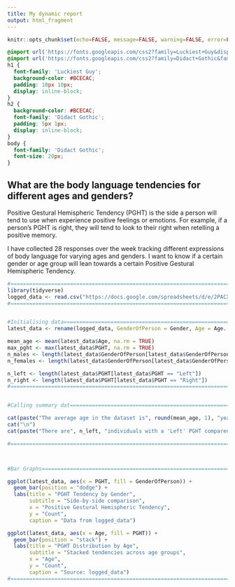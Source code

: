 ---
title: My dynamic report
output: html_fragment
---

```{r setup, include=FALSE}
knitr::opts_chunk$set(echo=FALSE, message=FALSE, warning=FALSE, error=FALSE)

```

```{css}
@import url('https://fonts.googleapis.com/css2?family=Luckiest+Guy&display=swap');
@import url('https://fonts.googleapis.com/css2?family=Didact+Gothic&family=Luckiest+Guy&display=swap');
h1 {
  font-family: 'Luckiest Guy';
  background-color: #BCECAC;
  padding: 10px 10px;
  display: inline-block;
}
h2 {
  background-color: #BCECAC;
  font-family: 'Didact Gothic';
  padding: 5px 1px;
  display: inline-block;
}
body {
  font-family: 'Didact Gothic';
  font-size: 20px;
}
```

## What are the body language tendencies for different ages and genders?

Positive Gestural Hemispheric Tendency (PGHT) is the side a person will tend to use when experience positive feelings or emotions. For example, if a person's PGHT is right, they will tend to look to their right when retelling a positive memory.

I have collected 28 responses over the week tracking different expressions of body language for varying ages and genders. I want to know if a certain gender or age group will lean towards a certain Positive Gestural Hemispheric Tendency.

```{r}

#==========================================================================
library(tidyverse)
logged_data <- read.csv("https://docs.google.com/spreadsheets/d/e/2PACX-1vTo6sW3JxZZDW4p_VaIO5nu8c6ewzvMjWxlAKhhlZ0G9pgl4nCMspSJze20D3_BW6xDbM5At4L12ys1/pub?output=csv")
#==========================================================================


#Initialising data=========================================================
latest_data <- rename(logged_data, GenderOfPerson = Gender, Age = Age..estimation., PGHT = Positive.Gestural.Hemispheric.Tendency)

mean_age <- mean(latest_data$Age, na.rm = TRUE)
max_pght <- max(latest_data$PGHT, na.rm = TRUE)
n_males <- length(latest_data$GenderOfPerson[latest_data$GenderOfPerson == "Male"])
n_females <- length(latest_data$GenderOfPerson[latest_data$GenderOfPerson == "Female"])

n_left <- length(latest_data$PGHT[latest_data$PGHT == "Left"])
n_right <- length(latest_data$PGHT[latest_data$PGHT == "Right"])
#==========================================================================


#Calling summary dat=======================================================

cat(paste("The average age in the dataset is", round(mean_age, 1), "years."))
cat("\n")
cat(paste("There are", n_left, "individuals with a 'Left' PGHT compared to the", n_right, "individuals with a 'right' PGHT, indicating a notable tendency in gestural behavior towards the right"))

#==========================================================================



#Bar Graphs=================================================================

ggplot(latest_data, aes(x = PGHT, fill = GenderOfPerson)) + 
  geom_bar(position = "dodge") +
  labs(title = "PGHT Tendency by Gender", 
       subtitle = "Side-by-side comparison", 
       x = "Positive Gestural Hemispheric Tendency", 
       y = "Count", 
       caption = "Data from logged_data")

ggplot(latest_data, aes(x = Age, fill = PGHT)) + 
  geom_bar(position = "stack") +
  labs(title = "PGHT Distribution by Age", 
       subtitle = "Stacked tendencies across age groups", 
       x = "Age", 
       y = "Count", 
       caption = "Source: logged_data")
#==========================================================================

```
